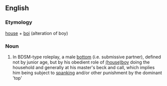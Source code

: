 ==English==

===Etymology===
[[house]] + [[boi]] (alteration of boy)

===Noun===
{{en-noun|s}}

# In BDSM-type roleplay, a male [[bottom]] (i.e. submissive partner), defined not by junior age, but by his obedient role of [[houseboy|(house)boy]] doing the household and generally at his master's beck and call, which implies him being subject to [[spanking]] and/or other punishment by the dominant 'top'